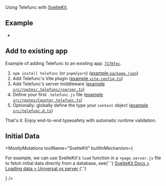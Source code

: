 
Using Telefunc with [SvelteKit](https://kit.svelte.dev).

## Example

- <Link href="/examples/svelte-kit" />

## Add to existing app

Example of adding Telefunc to an existing app: [`7178fec`](https://github.com/brillout/telefunc/commit/7178fecec8e08c55b1f9057d8c9fb1563698be27).

1. `npm install telefunc` (or `pnpm`/`yarn`) ([example `package.json`](https://github.com/brillout/telefunc/commit/7178fecec8e08c55b1f9057d8c9fb1563698be27#diff-1847b47607c93049b1546e5e665738300a81d03b46a303236e4b0d5c6a47678a))
1. Add Telefunc's Vite plugin ([example `vite.config.ts`](https://github.com/brillout/telefunc/commit/7178fecec8e08c55b1f9057d8c9fb1563698be27#diff-47944bdcd0c53cfef019b731e51d5de7f52adc433ee42e23d70d2786df2ccb86))
1. Add Telefunc's server middleware ([example `src/routes/_telefunc/+server.ts`](https://github.com/brillout/telefunc/commit/7178fecec8e08c55b1f9057d8c9fb1563698be27#diff-90d1561bb0ebcba840e0f56681c3583bc775311dac1e4489983ce3d961ac4a0c))
1. Define your first `.telefunc.js` file ([example `src/routes/Counter.telefunc.ts`](https://github.com/brillout/telefunc/commit/7178fecec8e08c55b1f9057d8c9fb1563698be27#diff-175c619bea5e129b791fa88edbdb23eb0db7630bde74b99661c363972db39b25))
1. Optionally: globally define the type your `context` object ([example `src/telefunc.d.ts`](https://github.com/brillout/telefunc/commit/7178fecec8e08c55b1f9057d8c9fb1563698be27#diff-3105d009403392ee3729824908f17d97f6c8e046e1b77e060555e9c26f39d099))

That's it. Enjoy end-to-end typesafety with automatic runtime validation.

## Initial Data

<MostlyMutations
  toolName="SvelteKit"
  builtInMechanism={
    <p>
      For example, we can use SvelteKit's <code>load</code> function in a <code>+page.server.js</code> file to fetch
      initial data directly from a database, see{' '}
      <a href="https://kit.svelte.dev/docs/load#universal-vs-server">
        SvelteKit Docs &gt; Loading data &gt; Universal vs server
      </a>
      {'.'}
    </p>
  }
/>
